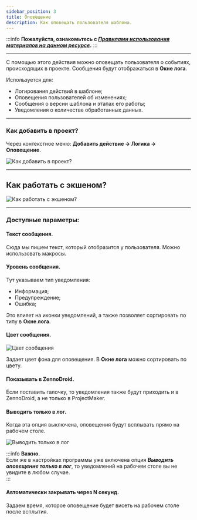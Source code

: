 ```yaml
---
sidebar_position: 3
title: Оповещение 
description: Как оповещать пользователя шаблона.
---  
```

:::info **Пожалуйста, ознакомьтесь с [*Правилами использования материалов на данном ресурсе*](../../Disclaimer).**
:::   
_______________________________________________
С помощью этого действия можно оповещать пользователя о событиях, происходящих в проекте. Сообщения будут отображаться в **Окне лога**.  

Используется для:  
- Логирования действий в шаблоне;  
- Оповещения пользователей об изменениях;  
- Сообщения о версии шаблона и этапах его работы;  
- Уведомления о количестве обработанных данных.  
_______________________________________________
### Как добавить в проект?  
Через контекстное меню: **Добавить действие → Логика → Оповещение**.  

![Как добавить в проект?](./assets/Notification/Notification_pic1.png) 
_______________________________________________
## Как работать с экшеном?  

![Как работать с экшеном?](./assets/Notification/Notification_pic2.png) 
_______________________________________________
### Доступные параметры:  
#### Текст сообщения.  
Сюда мы пишем текст, который отобразится у пользователя. Можно использовать макросы.  

#### Уровень сообщения.  
Тут указываем тип уведомления:  
- Информация;  
- Предупреждение;  
- Ошибка;  

Это влияет на иконки уведомлений, а также позволяет сортировать по типу в **Окне лога**.  

#### Цвет сообщения.  
![Цвет сообщения](./assets/Notification/Notification_pic3.png)   

Задает цвет фона для оповещения. В **Окне лога** можно сортировать по цвету.   

#### Показывать в ZennoDroid.  
Если поставить галочку, то уведомления также будут приходить и в ZennoDroid, а не только в ProjectMaker.  

#### Выводить только в лог.  
Когда эта опция выключена, оповещения будут всплывать прямо на рабочем столе.  

![Выводить только в лог](./assets/Notification/Notification_pic4.png)   

:::info **Важно.**  
Если же в настройках программы уже включена опция ***Выводить оповещение только в лог***, то уведомлений на рабочем столе вы не увидите в любом случае.  
:::  

#### Автоматически закрывать через N секунд.  
Задаем время, которое оповещение будет висеть на рабочем столе после всплытия.  

